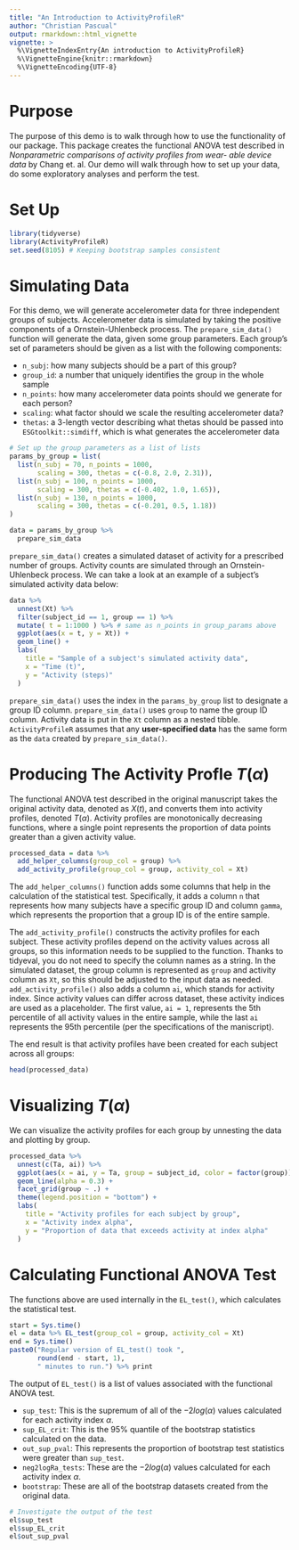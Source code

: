 ```yaml
---
title: "An Introduction to ActivityProfileR"
author: "Christian Pascual"
output: rmarkdown::html_vignette
vignette: >
  %\VignetteIndexEntry{An introduction to ActivityProfileR}
  %\VignetteEngine{knitr::rmarkdown}
  %\VignetteEncoding{UTF-8}
---
```


# Purpose

The purpose of this demo is to walk through how to use the functionality of our package. This package creates the functional ANOVA test described in *Nonparametric comparisons of activity profiles from wear- able device data* by Chang et. al. Our demo will walk through how to set up your data, do some exploratory analyses and perform the test.

# Set Up

```r
library(tidyverse)
library(ActivityProfileR)
set.seed(8105) # Keeping bootstrap samples consistent
```

# Simulating Data

For this demo, we will generate accelerometer data for three independent groups of subjects. Accelerometer data is simulated by taking the positive components of a Ornstein-Uhlenbeck process. The `prepare_sim_data()` function will generate the data, given some group parameters. Each group's set of parameters should be given as a list with the following components:

- `n_subj`: how many subjects should be a part of this group?
- `group_id`: a number that uniquely identifies the group in the whole sample
- `n_points`: how many accelerometer data points should we generate for each person?
- `scaling`: what factor should we scale the resulting accelerometer data?
- `thetas`: a 3-length vector describing what thetas should be passed into `ESGtoolkit::simdiff`, which is what generates the accelerometer data

```r
# Set up the group parameters as a list of lists
params_by_group = list(
  list(n_subj = 70, n_points = 1000, 
       scaling = 300, thetas = c(-0.8, 2.0, 2.31)),
  list(n_subj = 100, n_points = 1000, 
       scaling = 300, thetas = c(-0.402, 1.0, 1.65)),
  list(n_subj = 130, n_points = 1000, 
       scaling = 300, thetas = c(-0.201, 0.5, 1.18))
)

data = params_by_group %>% 
  prepare_sim_data
```

`prepare_sim_data()` creates a simulated dataset of activity for a prescribed number of groups. Activity counts are simulated through an Ornstein-Uhlenbeck process. We can take a look at an example of a subject's simulated activity data below:

```r
data %>% 
  unnest(Xt) %>% 
  filter(subject_id == 1, group == 1) %>% 
  mutate( t = 1:1000 ) %>% # same as n_points in group_params above
  ggplot(aes(x = t, y = Xt)) +
  geom_line() +
  labs(
    title = "Sample of a subject's simulated activity data",
    x = "Time (t)",
    y = "Activity (steps)"
  )
```

`prepare_sim_data()` uses the index in the `params_by_group` list to designate a group ID column. `prepare_sim_data()` uses `group` to name the group ID column. Activity data is put in the `Xt` column as a nested tibble. `ActivityProfileR` assumes that any **user-specified data** has the same form as the  `data` created by `prepare_sim_data()`.

# Producing The Activity Profle $T(\alpha)$

The functional ANOVA test described in the original manuscript takes the original activity data, denoted as $X(t)$, and converts them into activity profiles, denoted $T(\alpha)$. Activity profiles are monotonically decreasing functions, where a single point represents the proportion of data points greater than a given activity value.

```r
processed_data = data %>% 
  add_helper_columns(group_col = group) %>% 
  add_activity_profile(group_col = group, activity_col = Xt)
```

The `add_helper_columns()` function adds some columns that help in the calculation of the statistical test. Specifically, it adds a column `n` that represents how many subjects have a specific group ID and column `gamma`, which represents the proportion that a group ID is of the entire sample.

The `add_activity_profile()` constructs the activity profiles for each subject. These activity profiles depend on the activity values across all groups, so this information needs to be supplied to the function. Thanks to tidyeval, you do not need to specify the column names as a string. In the simulated dataset, the group column is represented as `group` and activity column as `Xt`, so this should be adjusted to the input data as needed. `add_activity_profile()` also adds a column `ai`, which stands for activity index. Since activity values can differ across dataset, these activity indices are used as a placeholder. The first value, `ai = 1`, represents the 5th percentile of all activity values in the entire sample, while the last `ai` represents the 95th percentile (per the specifications of the maniscript).

The end result is that activity profiles have been created for each subject across all groups:

```r
head(processed_data)
```

# Visualizing $T(\alpha)$

We can visualize the activity profiles for each group by unnesting the data and plotting by group.

```r
processed_data %>% 
  unnest(c(Ta, ai)) %>% 
  ggplot(aes(x = ai, y = Ta, group = subject_id, color = factor(group))) + 
  geom_line(alpha = 0.3) + 
  facet_grid(group ~ .) +
  theme(legend.position = "bottom") +
  labs(
    title = "Activity profiles for each subject by group",
    x = "Activity index alpha",
    y = "Proportion of data that exceeds activity at index alpha"
  )
```

# Calculating Functional ANOVA Test

The functions above are used internally in the `EL_test()`, which calculates the statistical test. 

```r
start = Sys.time()
el = data %>% EL_test(group_col = group, activity_col = Xt)
end = Sys.time()
paste0("Regular version of EL_test() took ", 
       round(end - start, 1), 
       " minutes to run.") %>% print
```

The output of `EL_test()` is a list of values associated with the functional ANOVA test. 

- `sup_test`: This is the supremum of all of the $-2log(\alpha)$ values calculated for each activity index $\alpha$.
- `sup_EL_crit`: This is the 95% quantile of the bootstrap statistics calculated on the data.
- `out_sup_pval`: This represents the proportion of bootstrap test statistics were greater than `sup_test`.
- `neg2logRa_tests`: These are the $-2log(\alpha)$ values calculated for each activity index $\alpha$.
- `bootstrap`: These are all of the bootstrap datasets created from the original data.

```r
# Investigate the output of the test
el$sup_test
el$sup_EL_crit
el$out_sup_pval
```
